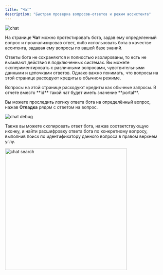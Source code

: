 ```yaml
---
title: "Чат"
description: "Быстрая проверка вопросов-ответов и режим ассистента"
---
```


<img src="/images/lk-chat.png" alt="chat" />

На странице **Чат** можно протестировать бота, задав ему определенный вопрос и проанализировав ответ, либо использовать бота в качестве асситента, задавая ему вопросы по вашей базе знаний.

Ответы бота не сохраняются и полностью изолированы, то есть не вызывают действия в подключенных системах. Вы можете экспериментировать с различными вопросами, чувствительными данными и цепочками ответов. Однако важно понимать, что вопросы на этой странице расходуют кредиты в обычном режиме.

<Warning>
Вопросы на этой странице расходуют кредиты как обычные запросы. В отчете вместо **id** такой чат будет иметь значение **portal**.
</Warning>

Вы можете проследить логику ответа бота на определённый вопрос, нажав **Отладка** рядом с ответом на вопрос.

<img src="/images/lk-chat-debug.png" alt="chat debug" />

Также вы можете скопировать ответ бота, нажав соответствующую иконку, и найти расшифровку ответа бота по конкретному вопросу, выполнив поиск по идентификатору данного вопроса в правом верхнем углу.

<img src="/images/lk-chat-search.png" alt="chat search" width="400" />
